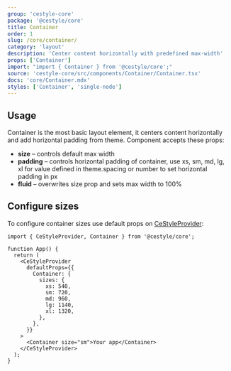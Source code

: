 ```yaml
---
group: 'cestyle-core'
package: '@cestyle/core'
title: Container
order: 1
slug: /core/container/
category: 'layout'
description: 'Center content horizontally with predefined max-width'
props: ['Container']
import: "import { Container } from '@cestyle/core';"
source: 'cestyle-core/src/components/Container/Container.tsx'
docs: 'core/Container.mdx'
styles: ['Container', 'single-node']
---
```



## Usage

Container is the most basic layout element, it centers content horizontally and add horizontal padding from theme.
Component accepts these props:

- **size** – controls default max width
- **padding** – controls horizontal padding of container, use xs, sm, md, lg, xl for value defined in theme.spacing or number to set horizontal padding in px
- **fluid** – overwrites size prop and sets max width to 100%

<Demo data={ContainerDemos.usage} />

## Configure sizes

To configure container sizes use default props on [CeStyleProvider](/theming/cestyle-provider/):

```tsx
import { CeStyleProvider, Container } from '@cestyle/core';

function App() {
  return (
    <CeStyleProvider
      defaultProps={{
        Container: {
          sizes: {
            xs: 540,
            sm: 720,
            md: 960,
            lg: 1140,
            xl: 1320,
          },
        },
      }}
    >
      <Container size="sm">Your app</Container>
    </CeStyleProvider>
  );
}
```
